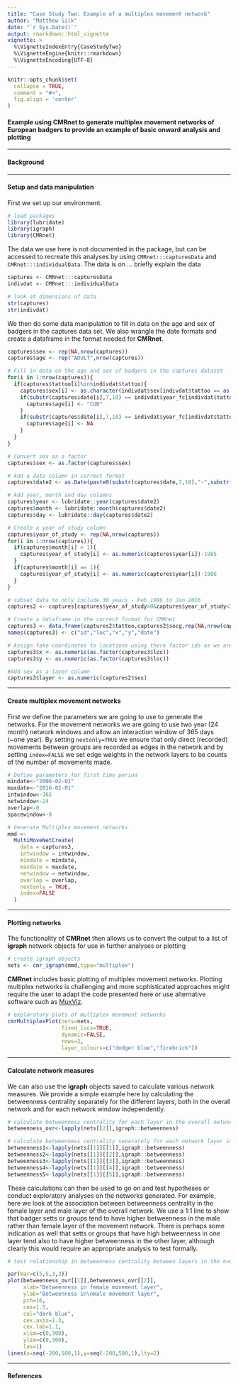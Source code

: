 ```yaml
---
title: "Case Study Two: Example of a multiplex movement network"
author: "Matthew Silk"
date: "`r Sys.Date()`"
output: rmarkdown::html_vignette
vignette: >
  %\VignetteIndexEntry{CaseStudyTwo}
  %\VignetteEngine{knitr::rmarkdown}
  %\VignetteEncoding{UTF-8}
---
```


```r
knitr::opts_chunk$set(
  collapse = TRUE,
  comment = "#>",
  fig.align = 'center'
)
```
#### Example using CMRnet to generate multiplex movement networks of European badgers to provide an example of basic onward analysis and plotting

***

#### Background


***

#### Setup and data manipulation

First we set up our environment.

```r
# load packages
library(lubridate)
library(igraph)
library(CMRnet)
```

The data we use here is not documented in the package, but can be accessed to recreate this analyses by using `CMRnet:::capturesData` and `CMRnet:::individualData`. The data is on ... briefly explain the data

```r
captures <- CMRnet:::capturesData
indivdat <- CMRnet:::individualData
```

```r
# look at dimensions of data
str(captures)
str(indivdat)
```

We then do some data manipulation to fill in data on the age and sex of badgers in the captures data set. We also wrangle the date formats and create a dataframe in the format needed for **CMRnet**.

```r

captures$sex <- rep(NA,nrow(captures))
captures$age <- rep("ADULT",nrow(captures))

# Fill in data on the age and sex of badgers in the captures dataset
for(i in 1:nrow(captures)){
  if(captures$tattoo[i]%in%indivdat$tattoo){
    captures$sex[i] <- as.character(indivdat$sex[indivdat$tattoo == as.character(captures$tattoo[i])])
    if(substr(captures$date[i],7,10) == indivdat$year_fc[indivdat$tattoo == as.character(captures$tattoo[i])] & (is.na(indivdat$age_fc[indivdat$tattoo == as.character(captures$tattoo[i])]) == FALSE)&indivdat$age_fc[indivdat$tattoo == as.character(captures$tattoo[i])] == "CUB"){
      captures$age[i] <- "CUB"
    }
    if(substr(captures$date[i],7,10) == indivdat$year_fc[indivdat$tattoo == as.character(captures$tattoo[i])]&(is.na(indivdat$age_fc[indivdat$tattoo == as.character(captures$tattoo[i])]) == TRUE)){
      captures$age[i] <- NA
    }
  }
}

# Convert sex as a factor
captures$sex <- as.factor(captures$sex)

# Add a date column in correct format
captures$date2 <- as.Date(paste0(substr(captures$date,7,10),"-",substr(captures$date,4,5),"-",substr(captures$date,1,2)))

# Add year, month and day columns
captures$year <- lubridate::year(captures$date2)
captures$month <- lubridate::month(captures$date2)
captures$day <- lubridate::day(captures$date2)

# Create a year of study column
captures$year_of_study <- rep(NA,nrow(captures))
for(i in 1:nrow(captures)){
  if(captures$month[i] > 1){
    captures$year_of_study[i] <- as.numeric(captures$year[i])-1985
  }
  if(captures$month[i] == 1){
    captures$year_of_study[i] <- as.numeric(captures$year[i])-1986
  }  
}

# subset data to only include 30 years - Feb 1986 to Jan 2016
captures2 <- captures[captures$year_of_study>0&captures$year_of_study<31,]

# Create a dataframe in the correct format for CMRnet
captures3 <- data.frame(captures2$tattoo,captures2$socg,rep(NA,nrow(captures2)),rep(NA,nrow(captures2)),captures2$date2)
names(captures3) <- c("id","loc","x","y","date")

# Assign fake coordinates to locations using there factor ids as we are not going to make use of true geographic coordinates
captures3$x <- as.numeric(as.factor(captures3$loc))
captures3$y <- as.numeric(as.factor(captures3$loc))

#Add sex as a layer column
captures3$layer <- as.numeric(captures2$sex)

```

***

#### Create multiplex movement networks

First we define the parameters we are going to use to generate the networks. For the movement networks we are going to use two year (24 month) network windows and allow an interaction window of 365 days (~one year). By setting `nextonly=TRUE` we ensure that only direct (recorded) movements between groups are recorded as edges in the network and by setting `index=FALSE` we set edge weights in the network layers to be counts of the number of movements made.

```r

# Define parameters for first time period
mindate<-"2006-02-01"
maxdate<-"2016-02-01"
intwindow<-365
netwindow<-24
overlap<-0
spacewindow<-0

# Generate Multiplex movement networks
mmd <-
  MultiMoveNetCreate(
    data = captures3,
    intwindow = intwindow,
    mindate = mindate,
    maxdate = maxdate,
    netwindow = netwindow,
    overlap = overlap,
    nextonly = TRUE,
    index=FALSE
  )

```
***

#### Plotting networks

The functionality of **CMRnet** then allows us to convert the output to a list of **igraph** network objects for use in further analyses or plotting

```r
# create igraph objects
nets <- cmr_igraph(mmd,type="multiplex")

```

**CMRnet** includes basic plotting of multiplex movement networks. Plotting multiplex networks is challenging and more sophisticated approaches might require the user to adapt the code presented here or use alternative software such as [MuxViz](http://muxviz.net).

```r
# exploratory plots of multiplex movement networks
cmrMultiplexPlot(nets=nets,
                 fixed_locs=TRUE,
                 dynamic=FALSE,
                 rows=2,
                 layer_colours=c("dodger blue","firebrick"))

```

***

#### Calculate network measures

We can also use the **igraph** objects saved to calculate various network measures. We provide a simple example here by calculating the betweenness centrality separately for the different layers, both in the overall network and for each network window independently.

```r

# calculate betweenness centrality for each layer in the overall network
betweenness_ovr<-lapply(nets[[2]],igraph::betweenness)

# calculate betweenness centrality separately for each network layer in each network window (you could do this in a loop or using apply if you preferred)
betweenness1<-lapply(nets[[1]][[1]],igraph::betweenness)
betweenness2<-lapply(nets[[1]][[2]],igraph::betweenness)
betweenness3<-lapply(nets[[1]][[3]],igraph::betweenness)
betweenness4<-lapply(nets[[1]][[4]],igraph::betweenness)
betweenness5<-lapply(nets[[1]][[5]],igraph::betweenness)

```

These calculations can then be used to go on and test hypotheses or conduct exploratory analyses on the networks generated. For example, here we look at the association between betweenness centrality in the female layer and male layer of the overall network. We use a 1:1 line to show that badger setts or groups tend to have higher betweenness in the male rather than female layer of the movement network. There is perhaps some indication as well that setts or groups that have high betweenness in one layer tend also to have higher betweenness in the other layer, although clearly this would require an appropriate analysis to test formally.

```r

# test relationship in betweenness centrality between layers in the overall network

par(mar=c(5,5,3,3))
plot(betweenness_ovr[[1]],betweenness_ovr[[2]],
     xlab="Betweenness in female movement layer",
     ylab="Betweenness in\nmale movement layer",
     pch=16,
     cex=1.5,
     col="dark blue",
     cex.axis=1.3,
     cex.lab=1.1,
     xlim=c(0,300),
     ylim=c(0,300),
     las=1)
lines(x=seq(-200,500,1),y=seq(-200,500,1),lty=2)

```

***

#### References
